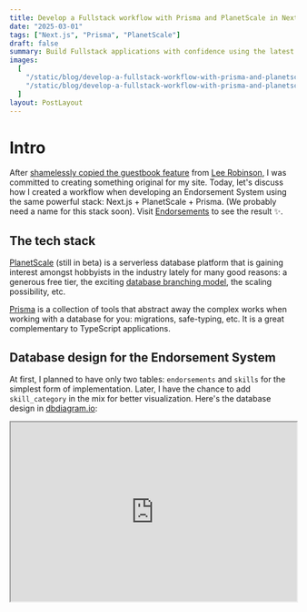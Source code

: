 ```yaml
---
title: Develop a Fullstack workflow with Prisma and PlanetScale in Next.js
date: "2025-03-01"
tags: ["Next.js", "Prisma", "PlanetScale"]
draft: false
summary: Build Fullstack applications with confidence using the latest database technologies on the web. An example is an endorsements system I built for this site.
images:
  [
    "/static/blog/develop-a-fullstack-workflow-with-prisma-and-planetscale-in-nextjs/develop-a-fullstack-workflow-with-prisma-and-planetscale-in-nextjs.png",
    "/static/blog/develop-a-fullstack-workflow-with-prisma-and-planetscale-in-nextjs/hugo-sousa-m7_lccaGaYA-unsplash.jpg",
  ]
layout: PostLayout
---
```


<TOCInline toc={props.toc} asDisclosure />

# Intro

After [shamelessly copied the guestbook feature](/blog/over-engineering-thvu-dev#guestbook) from [Lee Robinson](https://twitter.com/leeerob), I was committed to creating something original for my site. Today, let's discuss how I created a workflow when developing an Endorsement System using the same powerful stack: Next.js + PlanetScale + Prisma. (We probably need a name for this stack soon). Visit [Endorsements](/endorsements) to see the result ✨.

## The tech stack

[PlanetScale](https://planetscale.com/) (still in beta) is a serverless database platform that is gaining interest amongst hobbyists in the industry lately for many good reasons: a generous free tier, the exciting [database branching model](https://docs.planetscale.com/concepts/branching), the scaling possibility, etc.

[Prisma](https://www.prisma.io/) is a collection of tools that abstract away the complex works when working with a database for you: migrations, safe-typing, etc. It is a great complementary to TypeScript applications.

## Database design for the Endorsement System

At first, I planned to have only two tables: `endorsements` and `skills` for the simplest form of implementation. Later, I have the chance to add `skill_category` in the mix for better visualization. Here's the database design in [dbdiagram.io](https://dbdiagram.io/home):

<iframe width="100%" height="315" src="https://dbdiagram.io/embed/61518ce6825b5b014614a9d7" />
<br />

# The workflow

## Preparations (Do this once)

- Register & create your database on PlanetScale.
  - In Database -> Settings, you need to turn on **Automatically copy migration data**. Choose **Prisma** as Migration Framework. Save the settings.
- Create a [shadow database](https://www.prisma.io/docs/concepts/components/prisma-migrate/shadow-database). Because PlanetScale is a cloud-hosted database, you need to create this manually: `pscale branch <branch> --database shadow`
- Add these values to `.env`:

```
DATABASE_URL="mysql://root@127.0.0.1:3309/<db>"
SHADOW_DATABASE_URL="mysql://root@127.0.0.1:3310/<db>"
```

- Prepare the `schema.prisma` file with the following configurations:

```prisma
generator client {
  provider        = "prisma-client-js"
  previewFeatures = ["referentialIntegrity"]
}

datasource db {
  provider             = "mysql"
  url                  = env("DATABASE_URL")
  shadowDatabaseUrl    = env("SHADOW_DATABASE_URL")
  referentialIntegrity = "prisma"
}
```

You can read more about Referential Integrity in Preview in the [3.1.1 release note](https://github.com/prisma/prisma/releases/tag/3.1.1) of Prisma. They introduce this feature to work around PlanetScale limitation not support defining foreign keys.

## Schema migration

### TL;DR

The steps are:

1. Create a new database branch on PlanetScale `pscale branch <branch> --database <database>`
2. Connect to the newly created branch and shadow branch using two separate terminals:
   - `pscale connect <database> <branch_name> --port 3309`
   - `pscale connect <database> shadow --port 3310`
3. Branch on git: `git branch new_branch`
4. Start creating migrations by editing `schema.prisma`
5. Run `npx prisma migrate dev --name <name>` in another terminal.
6. Create deploy request: `pscale deploy-request create <database> <branch>`
7. Merge the deploy request and PR on GitHub.
8. Close the opened connections.
9. Rinse and repeat.

### Longer version - Endorsements

As I mentioned before, I initially wanted two databases for simplicity. My steps:

- Create a branch on PlanetScale and named it `endorsements`.
- Connect to that branch and the shadow branch using
  - `pscale connect <database> endorsements --port 3309`
  - `pscale connect <database> shadow --port 3310`
- On my git feature branch, I edit the schema as follow:

```prisma
model skills {
  id           BigInt         @id @default(autoincrement())
  name         String         @db.VarChar(255)
  endorsements endorsements[]
  @@unique([name])
}

model endorsements {
  id          BigInt  @id @default(autoincrement())
  endorsed_by String  @db.VarChar(255)
  email       String  @db.VarChar(255)
  skill       skills? @relation(fields: [skill_id], references: [id])
  skill_id     BigInt?
}
```

- On point. After finished editing the schema, running Prisma Migrate: `npx prisma migrate dev --name endorsements` created a `<timestamp>_endorsements_migration.sql` file for me:

```sql
-- CreateTable
CREATE TABLE `skills` (
    `id` BIGINT NOT NULL AUTO_INCREMENT,
    `name` VARCHAR(255) NOT NULL,

    PRIMARY KEY (`id`)
) DEFAULT CHARACTER SET utf8mb4 COLLATE utf8mb4_unicode_ci;

-- CreateTable
CREATE TABLE `endorsements` (
    `id` BIGINT NOT NULL AUTO_INCREMENT,
    `endorsed_by` VARCHAR(255) NOT NULL,
    `skill_id` BIGINT,

    PRIMARY KEY (`id`)
) DEFAULT CHARACTER SET utf8mb4 COLLATE utf8mb4_unicode_ci;
```

- `endorsements` is ready to be merged to `main`! I can then shut down the two opened connections to `endorsements` and `shadow`, and also delete `endorsements`.

The rest of the feature is just Next.js you know and love: [API endpoints](https://nextjs.org/docs/api-routes/introduction), `getStaticProps`, etc. Check out [my first PR](https://github.com/ThangHuuVu/thvu-blog/pull/34/files) and [the follow-up PR](https://github.com/ThangHuuVu/thvu-blog/pull/48) for adding `skill_categories`.

### Tips

#### Mapping Prisma schema with the databases

You might want to name your database in a hyphen_case, while at the same time also want to stick with the Prisma schema naming convention using PascalCase as I do. In this case, use `@@map()`:

```prisma {7, 19, 29} showLineNumbers

model SkillCategory {
  id                 BigInt  @id @default(autoincrement())
  name               String  @db.VarChar(255)
  skills_in_category Skill[]

  @@map(name: "skill_categories")
}

model Skill {
  id           BigInt        @id @default(autoincrement())
  name         String        @db.VarChar(255)
  endorsements Endorsement[]

  skill_category    SkillCategory? @relation(fields: [skill_category_id], references: [id])
  skill_category_id BigInt?

  @@unique([name])
  @@map(name: "skills")
}

model Endorsement {
  id          BigInt  @id @default(autoincrement())
  endorsed_by String  @db.VarChar(255)
  email       String  @db.VarChar(255)
  skill       Skill?  @relation(fields: [skill_id], references: [id])
  skill_id    BigInt?

  @@map(name: "endorsements")
}
```

#### Manipulate data with Prisma Studio

So far we have used Prisma Schema and Prisma Migrate in our workflow. The third tool from Prisma is [Prisma Studio](https://www.prisma.io/studio), really useful when you want to do direct operations on the database. Make sure you have the correct `DATABASE_URL` in `.env` before firing this up.

# Conclusion

You should be able to adapt the workflow and use it in your projects by the end of this article. Here's' the workflow again:

1. Create a new database branch on PlanetScale `pscale branch <branch> --database <database>`
2. Connect to the newly created branch and shadow branch using two separate terminals:
   - `pscale connect <database> <branch_name> --port 3309`
   - `pscale connect <database> shadow --port 3310`
3. Branch on git: `git branch new_branch`
4. Start creating migrations by editing `schema.prisma`
5. Run `npx prisma migrate dev --name <name>` in another terminal.
6. Create deploy request: `pscale deploy-request create <database> <branch>`
7. Merge the deploy request and PR on GitHub.
8. Close the opened connections.
9. Rinse and repeat.

This workflow enabled a delightful Fullstack experience, as I hardly ever need to leave my VSCode & Terminal to change my schema. If you like this blog post, consider [endorse me](/endorsements)! 😉
